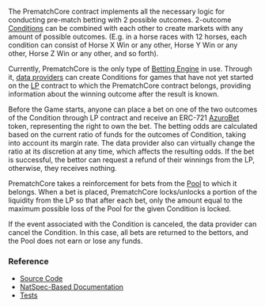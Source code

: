 
<PageHeadline
  title="PrematchCore"
  subTitle="A Betting Engine for pre-match 2-outcomes betting"
/>

The PrematchCore contract implements all the necessary logic for conducting pre-match betting with 2 possible outcomes.
2-outcome [Conditions](/concepts/protocol/conditions) can be combined with each other to create markets with any amount
of possible outcomes. (E.g. in a horse races with 12 horses, each condition can consist of Horse X Win or any other,
Horse Y Win or any other, Horse Z Win or any other, and so forth).

Currently, PrematchCore is the only type of [Betting Engine](/concepts/protocol/betting-engines) in use. Through it,
[data providers](/concepts/basic/data-providers) can create Conditions for games that
have not yet started on the [LP](/contracts/lp) contract to which the PrematchCore contract belongs, providing
information about the winning outcome after the result is known.

Before the Game starts, anyone can place a bet on one of the two outcomes of the Condition through LP contract and
receive an ERC-721 [AzuroBet](/contracts/azuro-bet) token, representing the right to own the bet. The betting odds are
calculated based on the current ratio of funds for the outcomes of Condition, taking into account its margin rate.
The data provider also can virtually change the ratio at its discretion at any time, which affects the resulting odds.
If the bet is successful, the bettor can request a refund of their winnings from the LP, otherwise, they receives nothing.

PrematchCore takes a reinforcement for bets from the [Pool](/concepts/protocol/pools) to which it belongs. When a bet
is placed, PrematchCore locks/unlocks a portion of the liquidity from the LP so that after each bet, only the amount
equal to the maximum possible loss of the Pool for the given Condition is locked.

If the event associated with the Condition is canceled, the data provider can cancel the Condition. In this case, all
bets are returned to the bettors, and the Pool does not earn or lose any funds.


### Reference

- [Source Code](https://github.com/Azuro-protocol/Azuro-v2-public/blob/main/contracts/PrematchCore.sol)
- [NatSpec-Based Documentation](https://azuro-protocol.github.io/Azuro-v2-public/#/contracts/PrematchCore.sol:PrematchCore)
- [Tests](https://github.com/Azuro-protocol/Azuro-v2-public/blob/main/test/core-test.js)
